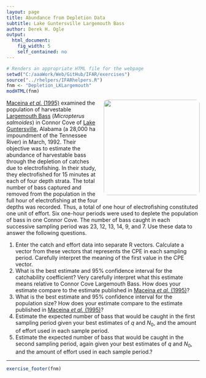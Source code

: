 ```yaml
---
layout: page
title: Abundance from Depletion Data
subtitle: Lake Guntersville Largemouth Bass
author: Derek H. Ogle
output: 
  html_document: 
    fig_width: 5
    self_contained: no
---
```

```r
# Renders an appropriate HTML file for the webpage
setwd("C:/aaaWork/Web/GitHub/IFAR/exercises")
source("../rhelpers/IFARhelpers.R")
fnm <- "Depletion_LKLargemouth"
modHTML(fnm)
```

<img style="float: right; margin: 0px 0px 10px 10px; border-radius:10px;" src="imgs/Lake-Guntersville.jpg" width="250px" />
[Maceina *et al.* (1995)](https://www.researchgate.net/profile/Michael_Maceina/publication/233240780_Estimating_Harvestable_Largemouth_Bass_Abundance_in_a_Reservoir_with_an_Electrofishing_Catch_Depletion_Technique/links/54f3431a0cf24eb8794c2aae.pdf) examined the population of harvestable [Largemouth Bass](https://en.wikipedia.org/wiki/Largemouth_bass) (*Micropterus salmoides*) in Connor Cove of [Lake Guntersville](https://en.wikipedia.org/wiki/Guntersville_Lake), Alabama (a 28,000 ha impoundment of the Tennessee River) in March, 1992.  Their objective was to estimate the abundance of harvestable bass through the depletion of catches due to electrofishing.  In their study, they electrofished for 15 minutes at each of four depth strata.  The total number of bass captured and removed from the population in the full hour of electrofishing at the four depths was recorded.  Thus, a total of one hour of electrofishing constituted one unit of effort.  Six one-hour periods were used to deplete the population of bass in one Connor Cove.  The number of bass caught in each successive sampling period was 23, 12, 13, 14, 9, and 7.  Use these data to answer the following questions.

1. Enter the catch and effort data into separate R vectors.  Calculate a vector from these vectors that represents the CPE in each sampling period.  Carefully interpret the meaning of the first value in the CPE vector.
1. What is the best estimate and 95% confidence interval for the catchability coefficient?  Very carefully interpret what this estimate means relative to Connor Cove Largemouth Bass.  How does your estimate compare to the estimate published in [Maceina *et al.* (1995)](https://www.researchgate.net/profile/Michael_Maceina/publication/233240780_Estimating_Harvestable_Largemouth_Bass_Abundance_in_a_Reservoir_with_an_Electrofishing_Catch_Depletion_Technique/links/54f3431a0cf24eb8794c2aae.pdf)?
1. What is the best estimate and 95% confidence interval for the population size?  How does your estimate compare to the estimate published in [Maceina *et al.* (1995)](https://www.researchgate.net/profile/Michael_Maceina/publication/233240780_Estimating_Harvestable_Largemouth_Bass_Abundance_in_a_Reservoir_with_an_Electrofishing_Catch_Depletion_Technique/links/54f3431a0cf24eb8794c2aae.pdf)?
1. Estimate the expected number of bass that would be caught in the first sampling period given your best estimates of $q$ and $N_{0}$, and the amount of effort used in each sample period.
1. Estimate the expected number of bass that would be caught in the second sampling period, again given your best estimates of $q$ and $N_{0}$, and the amount of effort used in each sample period.?

---
```r
exercise_footer(fnm)
```

